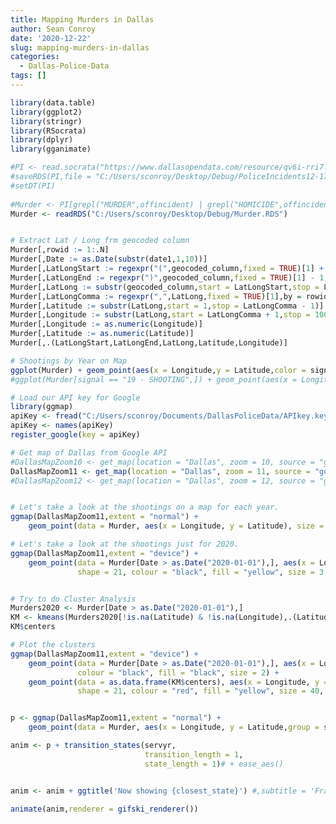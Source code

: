 ```yaml
---
title: Mapping Murders in Dallas
author: Sean Conroy
date: '2020-12-22'
slug: mapping-murders-in-dallas
categories:
  - Dallas-Police-Data
tags: []
---
```



```r
library(data.table)
library(ggplot2)
library(stringr)
library(RSocrata)
library(dplyr)
library(gganimate)

#PI <- read.socrata("https://www.dallasopendata.com/resource/qv6i-rri7.csv")
#saveRDS(PI,file = "C:/Users/sconroy/Desktop/Debug/PoliceIncidents12-17-20.RDS")
#setDT(PI)
 
#Murder <- PI[grepl("MURDER",offincident) | grepl("HOMICIDE",offincident),]
Murder <- readRDS("C:/Users/sconroy/Desktop/Debug/Murder.RDS")


# Extract Lat / Long frm geocoded column
Murder[,rowid := 1:.N]
Murder[,Date := as.Date(substr(date1,1,10))]
Murder[,LatLongStart := regexpr("(",geocoded_column,fixed = TRUE)[1] + 1,by = rowid]
Murder[,LatLongEnd := regexpr(")",geocoded_column,fixed = TRUE)[1] - 1,by = rowid]
Murder[,LatLong := substr(geocoded_column,start = LatLongStart,stop = LatLongEnd)]
Murder[,LatLongComma := regexpr(",",LatLong,fixed = TRUE)[1],by = rowid]
Murder[,Latitude := substr(LatLong,start = 1,stop = LatLongComma - 1)]
Murder[,Longitude := substr(LatLong,start = LatLongComma + 1,stop = 1000)]
Murder[,Longitude := as.numeric(Longitude)]
Murder[,Latitude := as.numeric(Latitude)]
Murder[,.(LatLongStart,LatLongEnd,LatLong,Latitude,Longitude)]

# Shootings by Year on Map
ggplot(Murder) + geom_point(aes(x = Longitude,y = Latitude,color = signal)) + facet_wrap(~ servyr) + ylab(NULL)
#ggplot(Murder[signal == "19 - SHOOTING",]) + geom_point(aes(x = Longitude,y = Latitude)) + facet_wrap(~ servyr) + ylab(NULL)

# Load our API key for Google
library(ggmap)
apiKey <- fread("C:/Users/sconroy/Documents/DallasPoliceData/APIkey.key")
apiKey <- names(apiKey)
register_google(key = apiKey)

# Get map of Dallas from Google API
#DallasMapZoom10 <- get_map(location = "Dallas", zoom = 10, source = "google")
DallasMapZoom11 <- get_map(location = "Dallas", zoom = 11, source = "google")
#DallasMapZoom12 <- get_map(location = "Dallas", zoom = 12, source = "google")


# Let's take a look at the shootings on a map for each year.
ggmap(DallasMapZoom11,extent = "normal") + 
    geom_point(data = Murder, aes(x = Longitude, y = Latitude), size = 1) + facet_wrap(~ servyr)

# Let's take a look at the shootings just for 2020.
ggmap(DallasMapZoom11,extent = "device") + 
    geom_point(data = Murder[Date > as.Date("2020-01-01"),], aes(x = Longitude, y = Latitude), 
               shape = 21, colour = "black", fill = "yellow", size = 3, stroke = 2)


# Try to do Cluster Analysis
Murders2020 <- Murder[Date > as.Date("2020-01-01"),]
KM <- kmeans(Murders2020[!is.na(Latitude) & !is.na(Longitude),.(Latitude,Longitude)],centers = 10)
KM$centers

# Plot the clusters
ggmap(DallasMapZoom11,extent = "device") + 
    geom_point(data = Murder[Date > as.Date("2020-01-01"),], aes(x = Longitude, y = Latitude), 
               colour = "black", fill = "black", size = 2) + 
    geom_point(data = as.data.frame(KM$centers), aes(x = Longitude, y = Latitude), 
               shape = 21, colour = "red", fill = "yellow", size = 40, stroke = 2,alpha = 0.3)


p <- ggmap(DallasMapZoom11,extent = "normal") +
    geom_point(data = Murder, aes(x = Longitude, y = Latitude,group = seq_along(servyr)), size = 1)

anim <- p + transition_states(servyr,
                              transition_length = 1,
                              state_length = 1)# + ease_aes()


anim <- anim + ggtitle('Now showing {closest_state}') #,subtitle = 'Frame {frame} of {nframes}')
    
animate(anim,renderer = gifski_renderer())
```
